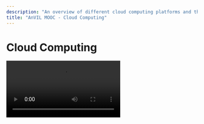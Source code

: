 ```yaml
---
description: "An overview of different cloud computing platforms and the state of cloud computing."
title: "AnVIL MOOC - Cloud Computing"
---
```


# Cloud Computing

<Video src="https://www.youtube.com/embed/AUCsYjU4Hus" />

## Objectives

- Help you evaluate different computing platforms.
- Discuss the state of "Cloud" computing.
- Describe the key parts of a computer.

## Slides

The slides for this tutorial are located [here](https://docs.google.com/presentation/d/17o_u4Bp-89A9-wuGY0sAIvgzwXs4IB0rGbMVTKDjM8E).
